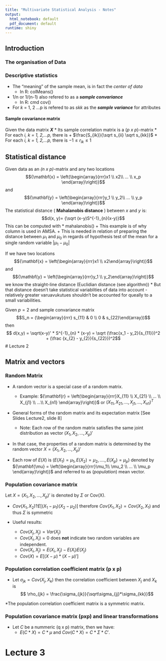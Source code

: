 ---
title: "Multivariate Statistical Analysis - Notes"
output:
  html_notebook: default
  pdf_document: default
runtime: shiny
---


## Introduction

### The organisation of Data



### Descriptive statistics
* The "meaning" of the sample mean, is in fact the *center of data* 
  +  In R: colMeans()
* 1/n or 1/(n-1) also refered to as a __*sample convariance*__  
  +  In R: cmd cov()
* For *k* = 1, 2 ...p is refered to as *skk* as the __*sample variance*__ for attributes

#### Sample covariance matrix
Given the data matrix __*X*__ 
* Its sample correlation matrix is a (*p x p*)-matrix
* For each *i, k = 1, 2,...p,* there is 
  + $\frac{S_{ik}}{\sqrt s_{ii} \sqrt s_{kk}}$
* For each *i, k = 1, 2,...p,* there is $-1\le r_{ik} \le 1$

## Statistical distance
Given data as an *(n x p)*-matrix and any two locations $${\mathbf{x} = \left(\begin{array}{rrr}x1 \\ x2\\ ... \\ x_p \end{array}\right)}$$ and 
$${\mathbf{y} = \left(\begin{array}{rrr}y_1 \\ y_2\\ ... \\ y_p \end{array}\right)}$$
The statistical distance ( __Mahalanobis distance__ ) between *x* and *y* is: 
  $$d(x, y)= {\sqrt (x-y)S^{-1}_{n}(x-y)}$$
This can be computed with
* mahalanobis()
  + This example is of why column is used in AMSA.
  + This is needed in relation of preparing the distance between $\mu_1$ and $\mu_0$ in regards of hypothesis test of the mean for a single random variable $|\mu_1 - \mu_0|$

If we have two locations   $${\mathbf{x} = \left(\begin{array}{rrr}x1 \\ x2\end{array}\right)}$$ and  
$${\mathbf{y} = \left(\begin{array}{rrr}y_1 \\ y_2\end{array}\right)}$$ we know the straight-line distance (Euclidian distance (see algorithm))
* But that distance doesn't take statistical variablities of data into account - relatively greater varuavukutues shouldn't be accounted for queally to a small variabilities. 

Given $p = 2$ and sample convariance matrix $$S_n = (\begin{array}{rrr}
s_{11} & 0  \\ 0 & s_{22}\end{array})$$ then
$$ d(x,y) = \sqrt(x-y)' * S^{-1}_{n} * (x-y) = \sqrt (\frac{x_1 - y_2}{s_{11}})^2 + (\frac {x_{2} - y_{2}}{s_{22}})^2$$
# Lecture 2

## Matrix and vectors

### Random Matrix
* A random vector is a special case of a random matrix. 
  + Example: 
${\mathbf{r} = \left(\begin{array}{rrr}X_{11} \\ X_{21} \\ ... \\ X_{j1} \\ ...\\ X_{n1} \end{array}\right)}$ or $(X_{11}, X_{21}, ..., X_{j1}, ..., X_{n1})^T$
  
* General forms of the random matrix and its expectation matrix [See Slides Lecture2, slide 8]
  + Note: Each row of the random matrix satisfies the same joint distribution as vector $(X_1, X_2, ..., X_p)'$

* In that case, the properties of a random matrix is determined by the random vector 
$X = (X_1, X_2, ..., X_p)'$

* Each row of $E(X)$ is $(E(X_1) = \mu_1, E(X_2) = \mu_2, ...., E(X_p) = \mu_p)$ denoted by ${\mathbf{\mu} = \left(\begin{array}{rrr}\mu_1\\ \mu_2 \\ ... \\ \mu_p \end{array}\right)}$ and referred to as (*population*) mean vector.


### Population covariance matrix

Let $X = (X_1, X_2, ..., X_p)'$ is denoted by $\Sigma$ or Cov(X).

* $Cov(X_1, X_2) ? E[(X_1 - \mu_1)(X_2 - \mu_2)]$ therefore $Cov(X_1, X_2) = Cov(X_2, X_1)$ and thus $\Sigma$ is symmetric

* Useful results: 
  + $Cov(X_j, X_j) = Var(X_j)$
  + $Cov(X_i, X_i) = 0$ does **not** indicate two random variables are independent. 
  + $Cov(X_i, X_j) = E(X_i, X_j) - E(X_i)E(X_j)$
  + $Cov(X) = E[(X - \mu) * (X - \mu)']$
  
  
### Population correlation coefficient matrix (p x p)
* Let $\sigma_{jk} = Cov(X_j, X_k)$ then the correlation coefficient between $X_j$ and $X_k$ is $$ \rho_{jk} = \frac{\sigma_{jk}}{\sqrt\sigma_{jj}*\sigma_{kk}}$$

*The population correlation coefficient matrix is a symmetric matrix. 


### Population covariance matrix (pxp) and linear transformations

* Let $C$ be a nummeric (q x p) matrix, then we have: 
  + $E(C * X) = C * \mu$ and $Cov(C * X) = C * \Sigma * C'$.
  
# Lecture 3











